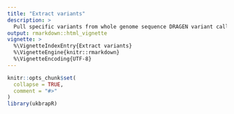 ```yaml
---
title: "Extract variants"
description: >
  Pull specific variants from whole genome sequence DRAGEN variant call files (pVCFs) into R.
output: rmarkdown::html_vignette
vignette: >
  %\VignetteIndexEntry{Extract variants}
  %\VignetteEngine{knitr::rmarkdown}
  %\VignetteEncoding{UTF-8}
---
```


```r
knitr::opts_chunk$set(
  collapse = TRUE,
  comment = "#>"
)
library(ukbrapR)
```
